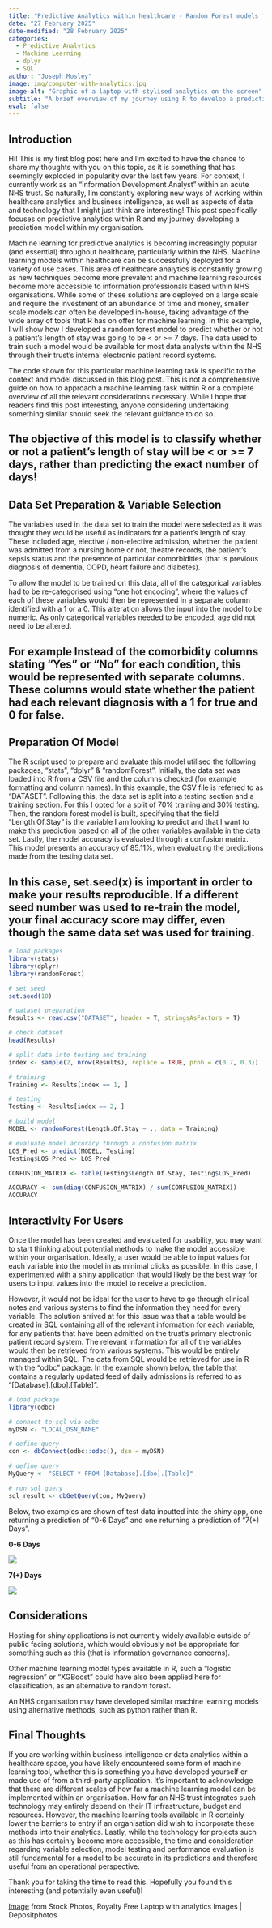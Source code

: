 ```yaml
---
title: "Predictive Analytics within healthcare - Random Forest models for predicting length of stay"
date: "27 February 2025"
date-modified: "28 February 2025"
categories:
  - Predictive Analytics
  - Machine Learning
  - dplyr
  - SQL
author: "Joseph Mosley"
image: img/computer-with-analytics.jpg
image-alt: "Graphic of a laptop with stylised analytics on the screen"
subtitle: "A brief overview of my journey using R to develop a predictive model for length of stay."
eval: false
---
```


## Introduction

Hi! This is my first blog post here and I'm excited to have the chance to share my thoughts with you on this topic, as it is something that has seemingly exploded in popularity over the last few years. For context, I currently work as an "Information Development Analyst" within an acute NHS trust. So naturally, I'm constantly exploring new ways of working within healthcare analytics and business intelligence, as well as aspects of data and technology that I might just think are interesting! This post specifically focuses on predictive analytics within R and my journey developing a prediction model within my organisation.

Machine learning for predictive analytics is becoming increasingly popular (and essential) throughout healthcare, particularly within the NHS. Machine learning models within healthcare can be successfully deployed for a variety of use cases. This area of healthcare analytics is constantly growing as new techniques become more prevalent and machine learning resources become more accessible to information professionals based within NHS organisations. While some of these solutions are deployed on a large scale and require the investment of an abundance of time and money, smaller scale models can often be developed in-house, taking advantage of the wide array of tools that R has on offer for machine learning. In this example, I will show how I developed a random forest model to predict whether or not a patient's length of stay was going to be \< or \>= 7 days. The data used to train such a model would be available for most data analysts within the NHS through their trust's internal electronic patient record systems.

The code shown for this particular machine learning task is specific to the context and model discussed in this blog post. This is not a comprehensive guide on how to approach a machine learning task within R or a complete overview of all the relevant considerations necessary. While I hope that readers find this post interesting, anyone considering undertaking something similar should seek the relevant guidance to do so.

::: {.callout-note appearance="simple"}
## The objective of this model is to classify whether or not a patient's length of stay will be \< or \>= 7 days, rather than predicting the exact number of days!
:::

## Data Set Preparation & Variable Selection

The variables used in the data set to train the model were selected as it was thought they would be useful as indicators for a patient's length of stay. These included age, elective / non-elective admission, whether the patient was admitted from a nursing home or not, theatre records, the patient's sepsis status and the presence of particular comorbidities (that is previous diagnosis of dementia, COPD, heart failure and diabetes).

To allow the model to be trained on this data, all of the categorical variables had to be re-categorised using "one hot encoding", where the values of each of these variables would then be represented in a separate column identified with a 1 or a 0. This alteration allows the input into the model to be numeric. As only categorical variables needed to be encoded, age did not need to be altered.

::: {.callout-note appearance="simple"}
## For example Instead of the comorbidity columns stating "Yes" or "No" for each condition, this would be represented with separate columns. These columns would state whether the patient had each relevant diagnosis with a 1 for true and 0 for false.
:::

## Preparation Of Model

The R script used to prepare and evaluate this model utilised the following packages, "stats", "dplyr" & "randomForest". Initially, the data set was loaded into R from a CSV file and the columns checked (for example formatting and column names). In this example, the CSV file is referred to as "DATASET". Following this, the data set is split into a testing section and a training section. For this I opted for a split of 70% training and 30% testing. Then, the random forest model is built, specifying that the field "Length.Of.Stay" is the variable I am looking to predict and that I want to make this prediction based on all of the other variables available in the data set. Lastly, the model accuracy is evaluated through a confusion matrix. This model presents an accuracy of 85.11%, when evaluating the predictions made from the testing data set.

::: {.callout-caution appearance="simple"}
## In this case, set.seed(x) is important in order to make your results reproducible. If a different seed number was used to re-train the model, your final accuracy score may differ, even though the same data set was used for training.
:::

```r
# load packages
library(stats)
library(dplyr)
library(randomForest)

# set seed
set.seed(10)

# dataset preparation
Results <- read.csv("DATASET", header = T, stringsAsFactors = T)

# check dataset
head(Results)

# split data into testing and training
index <- sample(2, nrow(Results), replace = TRUE, prob = c(0.7, 0.3))

# training
Training <- Results[index == 1, ]

# testing
Testing <- Results[index == 2, ]

# build model
MODEL <- randomForest(Length.Of.Stay ~ ., data = Training)

# evaluate model accuracy through a confusion matrix
LOS_Pred <- predict(MODEL, Testing)
Testing$LOS_Pred <- LOS_Pred

CONFUSION_MATRIX <- table(Testing$Length.Of.Stay, Testing$LOS_Pred)

ACCURACY <- sum(diag(CONFUSION_MATRIX) / sum(CONFUSION_MATRIX))
ACCURACY
```

## Interactivity For Users

Once the model has been created and evaluated for usability, you may want to start thinking about potential methods to make the model accessible within your organisation. Ideally, a user would be able to input values for each variable into the model in as minimal clicks as possible. In this case, I experimented with a shiny application that would likely be the best way for users to input values into the model to receive a prediction.

However, it would not be ideal for the user to have to go through clinical notes and various systems to find the information they need for every variable. The solution arrived at for this issue was that a table would be created in SQL containing all of the relevant information for each variable, for any patients that have been admitted on the trust's primary electronic patient record system. The relevant information for all of the variables would then be retrieved from various systems. This would be entirely managed within SQL. The data from SQL would be retrieved for use in R with the "odbc" package. In the example shown below, the table that contains a regularly updated feed of daily admissions is referred to as "\[Database\].\[dbo\].\[Table\]".

```r
# load package
library(odbc)

# connect to sql via odbc
myDSN <- "LOCAL_DSN_NAME"

# define query
con <- dbConnect(odbc::odbc(), dsn = myDSN)

# define query
MyQuery <- "SELECT * FROM [Database].[dbo].[Table]"

# run sql query
sql_result <- dbGetQuery(con, MyQuery)
```

Below, two examples are shown of test data inputted into the shiny app, one returning a prediction of "0-6 Days" and one returning a prediction of "7(+) Days".

**0-6 Days**

![](img/prediction-tool-less-7-days.jpg){fig-alt="Screenshot of length of stay prediction tool input box with prediction less than 7" fig-align="center"}

**7(+) Days**

![](img/prediction-tool-7-days.png){fig-alt="Screenshot of length of stay prediction tool input box with prediction of 7 or more days" fig-align="center"}

## Considerations

Hosting for shiny applications is not currently widely available outside of public facing solutions, which would obviously not be appropriate for something such as this (that is information governance concerns).

Other machine learning model types available in R, such a "logistic regression" or "XGBoost" could have also been applied here for classification, as an alternative to random forest.

An NHS organisation may have developed similar machine learning models using alternative methods, such as python rather than R.

## Final Thoughts

If you are working within business intelligence or data analytics within a healthcare space, you have likely encountered some form of machine learning tool, whether this is something you have developed yourself or made use of from a third-party application. It's important to acknowledge that there are different scales of how far a machine learning model can be implemented within an organisation. How far an NHS trust integrates such technology may entirely depend on their IT infrastructure, budget and resources. However, the machine learning tools available in R certainly lower the barriers to entry if an organisation did wish to incorporate these methods into their analytics. Lastly, while the technology for projects such as this has certainly become more accessible, the time and consideration regarding variable selection, model testing and performance evaluation is still fundamental for a model to be accurate in its predictions and therefore useful from an operational perspective.

Thank you for taking the time to read this. Hopefully you found this interesting (and potentially even useful)!

[Image](https://st5.depositphotos.com/68501920/65007/i/450/depositphotos_650073840-stock-photo-minimal-marketing-strategy-concept-business.jpg) from Stock Photos, Royalty Free Laptop with analytics Images \| Depositphotos
